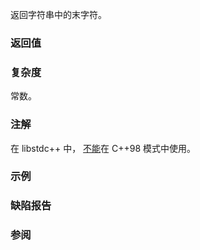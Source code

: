 {{cpp/string/basic_string/title|back}}
{{cpp/string/basic_string/navbar}}
{{dcl begin}}
{{dcla|num=1|constexpr=c++20|
CharT&amp; back();
}}
{{dcla|num=2|constexpr=c++20|
const CharT&amp; back() const;
}}
{{dcl end}}

返回字符串中的末字符。

{{cpp/hardened ub if|since=c++26| {{lc|empty()}} 是 {{c|true}}}}

===返回值===
{{c|operator[](size() - 1)}}

===复杂度===
常数。

===注解===
在 libstdc++ 中，{{tt|back()}} [https://gcc.gnu.org/onlinedocs/libstdc++/manual/strings.html#strings.string.shrink 不能]在 C++98 模式中使用。

===示例===
{{example
|code=
#include &lt;iostream&gt;
#include &lt;string&gt;

int main()
{
    std::string s("Exemplary");
    char&amp; back1 = s.back();
    back1 = 's';
    std::cout &lt;&lt; s &lt;&lt; '\n'; // "Exemplars"
    
    std::string const c("Exemplary");
    char const&amp; back2 = c.back();
    std::cout &lt;&lt; back2 &lt;&lt; '\n'; // 'y'
}
|output=
Exemplars
y
}}

===缺陷报告===
{{dr list begin}}
{{dr list item|wg=lwg|dr=534|std=C++98|before={{lc|std::basic_string}} 没有成员函数 {{tt|back()}}|after=已添加}}
{{dr list end}}

===参阅===
{{dsc begin}}
{{dsc inc|cpp/string/basic_string/dsc front}}
{{dsc inc|cpp/string/basic_string_view/dsc {{SUBPAGENAMEE}}}}
{{dsc end}}

{{langlinks|de|en|es|fr|it|ja|pt|ru}}